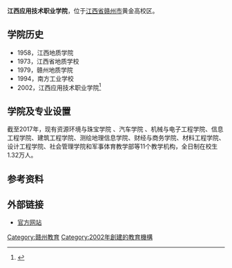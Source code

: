 {{Multiple issues|
{{Primarysources|time=2020-07-19T19:28:32+00:00}}
{{Refimprove|time=2020-07-19T19:28:32+00:00}}
}}
'''江西应用技术职业学院'''，位于[[江西省|江西省]][[赣州市|赣州市]]黄金高校区。

==学院历史==
*1958，江西地质学院
*1973，江西省地质学校
*1979，赣州地质学院
*1994，南方工业学校
*2002，江西应用技术职业学院<ref>{{cite web|title=学校沿革|url=http://www.jxyyxy.com/xygk/lsyg.htm|website=江西应用技术职业学院|accessdate=2017-08-26|archive-date=2020-02-19|archive-url=https://web.archive.org/web/20200219135009/http://www.jxyyxy.com/xygk/lsyg.htm|dead-url=no}}</ref>

==学院及专业设置==
截至2017年，现有资源环境与珠宝学院 、汽车学院 、机械与电子工程学院、信息工程学院、建筑工程学院、测绘地理信息学院、财经与商务学院、材料工程学院、设计工程学院、社会管理学院和军事体育教学部等11个教学机构，全日制在校生1.32万人。

==参考资料==
{{refs}}
==外部链接==
*[http://www.jxyyxy.com/ 官方网站] {{Wayback|url=http://www.jxyyxy.com/ |date=20201203110645 }}

{{江西高等院校}}

[[Category:赣州教育|Category:赣州教育]]
[[Category:2002年創建的教育機構|Category:2002年創建的教育機構]]
{{univ-stub}}